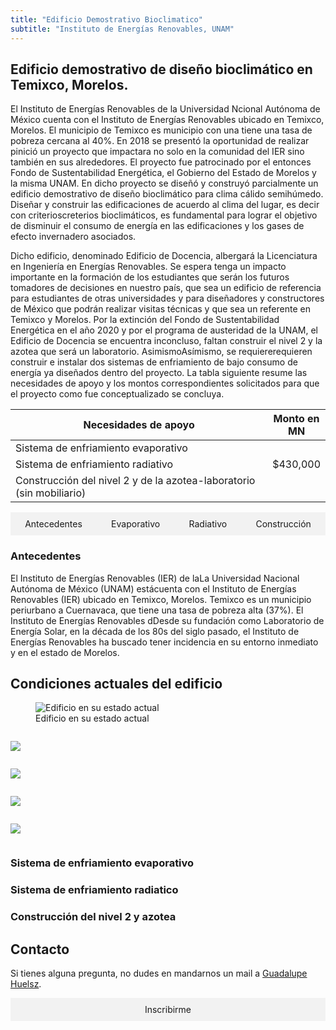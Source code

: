 ```yaml
---
title: "Edificio Demostrativo Bioclimatico"
subtitle: "Instituto de Energías Renovables, UNAM"
---
```






## Edificio demostrativo de diseño bioclimático en Temixco, Morelos.

El Instituto de Energías Renovables de la Universidad Ncional Autónoma de México cuenta con el Instituto de Energías Renovables ubicado en Temixco, Morelos. El municipio de Temixco es municipio con una  tiene una tasa de pobreza cercana al 40%. En 2018 se presentó la oportunidad de realizar  pinició un proyecto que impactara no solo en la comunidad del IER sino también en sus alrededores. El proyecto fue   patrocinado por el entonces Fondo de Sustentabilidad Energética, el Gobierno del Estado de Morelos y la misma UNAM. En dicho proyecto se diseñó y construyó parcialmente un edificio demostrativo de diseño bioclimático para clima cálido semihúmedo. Diseñar y construir las edificaciones de acuerdo al clima del lugar, es decir con criterioscreterios bioclimáticos, es fundamental para lograr el objetivo de disminuir el consumo de energía en las edificaciones y los gases de efecto invernadero asociados.



 Dicho edificio, denominado Edificio de Docencia, albergará la Licenciatura en Ingeniería en Energías Renovables. Se espera tenga un impacto importante en la formación de los estudiantes que serán los futuros tomadores de decisiones en nuestro país, que sea un edificio de referencia para estudiantes de otras universidades y para diseñadores y constructores de México que podrán realizar visitas técnicas y que sea un referente en Temixco y Morelos.
Por la extinción del Fondo de Sustentabilidad Energética en el año 2020 y por el programa de austeridad de la UNAM, el Edificio de Docencia se encuentra inconcluso, faltan construir el nivel 2 y la azotea que será un laboratorio. AsimismoAsímismo, se requiererequieren construir e instalar dos sistemas de enfriamiento de bajo consumo de energía ya diseñados dentro del proyecto. 
La tabla siguiente resume las necesidades de apoyo y los montos correspondientes solicitados para que el proyecto como fue conceptualizado se concluya.


| Necesidades de apoyo                                         | Monto en MN |
|--------------------------------------------------------------|-------------|
| Sistema de enfriamiento evaporativo                          |             |
| Sistema de enfriamiento radiativo                            | $430,000    |
| Construcción del nivel 2 y de la azotea-laboratorio (sin mobiliario) |             |




<nav>
  <ul style="list-style-type: none; padding: 0; display: flex; flex-wrap: wrap; justify-content: center; background-color: #f2f2f2; margin-bottom: 20px;">
    <li style="flex: 1 1 auto; text-align: center;"><a href="#antecedentes" style="padding: 10px 20px; display: block; text-decoration: none;">Antecedentes</a></li>
    <li style="flex: 1 1 auto; text-align: center;"><a href="#evaporativo" style="padding: 10px 20px; display: block; text-decoration: none;">Evaporativo</a></li>
    <li style="flex: 1 1 auto; text-align: center;"><a href="#radiativo" style="padding: 10px 20px; display: block; text-decoration: none;">Radiativo</a></li>
    <li style="flex: 1 1 auto; text-align: center;"><a href="#temario" style="padding: 10px 20px; display: block; text-decoration: none;">Construcción</a></li>
  </ul>
</nav>



### <a id="antecedentes"></a>Antecedentes 


El Instituto de Energías Renovables (IER) de laLa Universidad Nacional Autónoma de México (UNAM) estácuenta con el Instituto de Energías Renovables (IER) ubicado en Temixco, Morelos. Temixco es un municipio periurbano a Cuernavaca, que tiene una tasa de pobreza alta (37%). El Instituto de Energías Renovables dDesde su fundación como  Laboratorio de Energía Solar, en la década de los 80s del siglo pasado, el Instituto de Energías Renovables ha buscado tener incidencia en su entorno inmediato y en el estado de Morelos. 


## Condiciones actuales del edificio

![Edificio en su estado actual](images/edificio_drone.png){group='actual'}

:::{.column width='23%'}
![](images/edificio_lateral.png){group='actual'}
:::

:::{.column width='23%'}
![](images/edificio_norte.png){group='actual'}
:::


:::{.column width='23%'}
![](images/edificio_jardineras.png){group='actual'}
:::

:::{.column width='23%'}
![](images/edificio_protecciones.png){group='actual'}
:::



### <a id="evaporativo"></a>Sistema de enfriamiento evaporativo
### <a id="radiativo"></a>Sistema de enfriamiento radiatico
### <a id="construccion"></a>Construcción del nivel 2 y azotea






## Contacto

Si tienes alguna pregunta, no dudes en mandarnos un mail a  [Guadalupe Huelsz](mailto:ghl@ier.unam.mx).


<nav>
  <ul style="list-style-type: none; padding: 0; display: flex; justify-content: space-around; background-color: #f2f2f2; margin-bottom: 20px;">
    <li><a href="https://forms.gle/314S3BKSsb9DsqkZ9" style="padding: 10px 20px; display: block; text-decoration: none;">Inscribirme</a></li>
  </ul>
</nav>